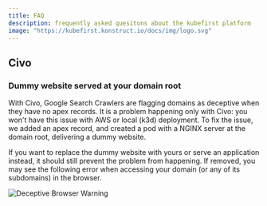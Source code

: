 ```yaml
---
title: FAQ
description: frequently asked quesitons about the kubefirst platform
image: "https://kubefirst.konstruct.io/docs/img/logo.svg"
---
```



<FAQ cloud="Civo" />

## Civo

### Dummy website served at your domain root

With Civo, Google Search Crawlers are flagging domains as deceptive when they have no apex records. It is a problem happening only with Civo: you won't have this issue with AWS or local (k3d) deployment. To fix the issue, we added an apex record, and created a pod with a NGINX server at the domain root, delivering a dummy website.

If you want to replace the dummy website with yours or serve an application instead, it should still prevent the problem from happening. If removed, you may see the following error when accessing your domain (or any of its subdomains) in the browser.

![Deceptive Browser Warning](../img/civo/deceptive-warning.png)
